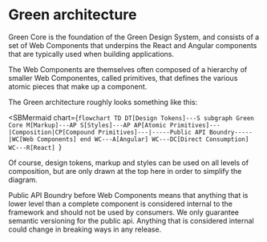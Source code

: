 
<Meta title="Concepts/Architecture" />

# Green architecture

Green Core is the foundation of the Green Design System, and consists of a set of Web Components that underpins the React and Angular components that are typically used when building applications.

The Web Components are themselves often composed of a hierarchy of smaller Web Componentes, called primitives, that defines the various atomic pieces that make up a component.

The Green architecture roughly looks something like this:

<SBMermaid
  chart={`flowchart TD
    DT[Design Tokens]---S
  subgraph Green Core
    M[Markup]---AP
    S[Styles]---AP
    AP[Atomic Primitives]---|Composition|CP[Compound Primitives]---|-----Public API Boundry-----|WC[Web Components]
  end
  WC---A[Angular]
  WC---DC[Direct Consumption]
  WC---R[React]
`}
></SBMermaid>

Of course, design tokens, markup and styles can be used on all levels of composition, but are only drawn at the top here in order to simplify the diagram.

Public API Boundry before Web Components means that anything that is lower level than a complete component is considered internal to the framework and should not be used by consumers. We only guarantee semantic versioning for the public api. Anything that is considered internal could change in breaking ways in any release.
